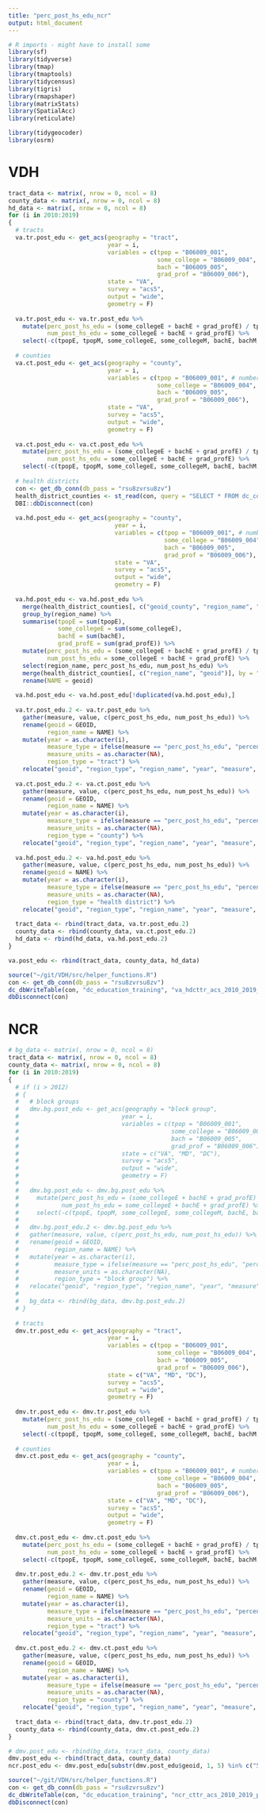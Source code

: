 ```yaml
---
title: "perc_post_hs_edu_ncr"
output: html_document
---
```


```r
# R imports - might have to install some
library(sf)
library(tidyverse)
library(tmap)
library(tmaptools)
library(tidycensus)
library(tigris)
library(rmapshaper)
library(matrixStats)
library(SpatialAcc)
library(reticulate)

library(tidygeocoder)
library(osrm)
```

# VDH

```r
tract_data <- matrix(, nrow = 0, ncol = 8)
county_data <- matrix(, nrow = 0, ncol = 8)
hd_data <- matrix(, nrow = 0, ncol = 8)
for (i in 2010:2019)
{
  # tracts
  va.tr.post_edu <- get_acs(geography = "tract",
                            year = i,
                            variables = c(tpop = "B06009_001",
                                          some_college = "B06009_004",
                                          bach = "B06009_005",
                                          grad_prof = "B06009_006"),
                            state = "VA",
                            survey = "acs5",
                            output = "wide",
                            geometry = F)
  
  va.tr.post_edu <- va.tr.post_edu %>%
    mutate(perc_post_hs_edu = (some_collegeE + bachE + grad_profE) / tpopE,
           num_post_hs_edu = some_collegeE + bachE + grad_profE) %>%
    select(-c(tpopE, tpopM, some_collegeE, some_collegeM, bachE, bachM, grad_profE, grad_profM))
  
  # counties
  va.ct.post_edu <- get_acs(geography = "county",
                            year = i,
                            variables = c(tpop = "B06009_001", # number respondents to these quetions?
                                          some_college = "B06009_004",
                                          bach = "B06009_005",
                                          grad_prof = "B06009_006"),
                            state = "VA",
                            survey = "acs5",
                            output = "wide",
                            geometry = F)
  
  va.ct.post_edu <- va.ct.post_edu %>%
    mutate(perc_post_hs_edu = (some_collegeE + bachE + grad_profE) / tpopE,
           num_post_hs_edu = some_collegeE + bachE + grad_profE) %>%
    select(-c(tpopE, tpopM, some_collegeE, some_collegeM, bachE, bachM, grad_profE, grad_profM))
  
  # health districts
  con <- get_db_conn(db_pass = "rsu8zvrsu8zv")
  health_district_counties <- st_read(con, query = "SELECT * FROM dc_common.va_hdct_sdad_2021_health_district_counties")
  DBI::dbDisconnect(con)
  
  va.hd.post_edu <- get_acs(geography = "county",
                              year = i,
                              variables = c(tpop = "B06009_001", # number respondents to these quetions?
                                            some_college = "B06009_004",
                                            bach = "B06009_005",
                                            grad_prof = "B06009_006"),
                              state = "VA",
                              survey = "acs5",
                              output = "wide",
                              geometry = F)
  
  va.hd.post_edu <- va.hd.post_edu %>%
    merge(health_district_counties[, c("geoid_county", "region_name", "geoid")], by.x = "GEOID", by.y = "geoid_county") %>%
    group_by(region_name) %>%
    summarise(tpopE = sum(tpopE),
              some_collegeE = sum(some_collegeE),
              bachE = sum(bachE),
              grad_profE = sum(grad_profE)) %>%
    mutate(perc_post_hs_edu = (some_collegeE + bachE + grad_profE) / tpopE,
           num_post_hs_edu = some_collegeE + bachE + grad_profE) %>%
    select(region_name, perc_post_hs_edu, num_post_hs_edu) %>%
    merge(health_district_counties[, c("region_name", "geoid")], by = "region_name", all.x = TRUE) %>%
    rename(NAME = geoid)
    
  va.hd.post_edu <- va.hd.post_edu[!duplicated(va.hd.post_edu),]
  
  va.tr.post_edu.2 <- va.tr.post_edu %>% 
    gather(measure, value, c(perc_post_hs_edu, num_post_hs_edu)) %>%
    rename(geoid = GEOID,
           region_name = NAME) %>%
    mutate(year = as.character(i),
           measure_type = ifelse(measure == "perc_post_hs_edu", "percentage", "count"),
           measure_units = as.character(NA),
           region_type = "tract") %>%
    relocate("geoid", "region_type", "region_name", "year", "measure", "value", "measure_type", "measure_units")
  
  va.ct.post_edu.2 <- va.ct.post_edu %>% 
    gather(measure, value, c(perc_post_hs_edu, num_post_hs_edu)) %>%
    rename(geoid = GEOID,
           region_name = NAME) %>%
    mutate(year = as.character(i),
           measure_type = ifelse(measure == "perc_post_hs_edu", "percentage", "count"),
           measure_units = as.character(NA),
           region_type = "county") %>%
    relocate("geoid", "region_type", "region_name", "year", "measure", "value", "measure_type", "measure_units")
  
  va.hd.post_edu.2 <- va.hd.post_edu %>% 
    gather(measure, value, c(perc_post_hs_edu, num_post_hs_edu)) %>%
    rename(geoid = NAME) %>%
    mutate(year = as.character(i),
           measure_type = ifelse(measure == "perc_post_hs_edu", "percentage", "count"),
           measure_units = as.character(NA),
           region_type = "health district") %>%
    relocate("geoid", "region_type", "region_name", "year", "measure", "value", "measure_type", "measure_units")
  
  tract_data <- rbind(tract_data, va.tr.post_edu.2)
  county_data <- rbind(county_data, va.ct.post_edu.2)
  hd_data <- rbind(hd_data, va.hd.post_edu.2)
}

va.post_edu <- rbind(tract_data, county_data, hd_data)

source("~/git/VDH/src/helper_functions.R")
con <- get_db_conn(db_pass = "rsu8zvrsu8zv")
dc_dbWriteTable(con, "dc_education_training", "va_hdcttr_acs_2010_2019_post_hs_education", va.post_edu)
dbDisconnect(con)
```

# NCR

```r
# bg_data <- matrix(, nrow = 0, ncol = 8)
tract_data <- matrix(, nrow = 0, ncol = 8)
county_data <- matrix(, nrow = 0, ncol = 8)
for (i in 2010:2019)
{
  # if (i > 2012)
  # {
  #   # block groups
  #   dmv.bg.post_edu <- get_acs(geography = "block group",
  #                             year = i,
  #                             variables = c(tpop = "B06009_001",
  #                                           some_college = "B06009_004",
  #                                           bach = "B06009_005",
  #                                           grad_prof = "B06009_006"),
  #                             state = c("VA", "MD", "DC"),
  #                             survey = "acs5",
  #                             output = "wide",
  #                             geometry = F)
  #   
  #   dmv.bg.post_edu <- dmv.bg.post_edu %>%
  #     mutate(perc_post_hs_edu = (some_collegeE + bachE + grad_profE) / tpopE,
  #            num_post_hs_edu = some_collegeE + bachE + grad_profE) %>%
  #     select(-c(tpopE, tpopM, some_collegeE, some_collegeM, bachE, bachM, grad_profE, grad_profM))
  #   
  #   dmv.bg.post_edu.2 <- dmv.bg.post_edu %>% 
  #   gather(measure, value, c(perc_post_hs_edu, num_post_hs_edu)) %>%
  #   rename(geoid = GEOID,
  #          region_name = NAME) %>%
  #   mutate(year = as.character(i),
  #          measure_type = ifelse(measure == "perc_post_hs_edu", "percentage", "count"),
  #          measure_units = as.character(NA),
  #          region_type = "block group") %>%
  #   relocate("geoid", "region_type", "region_name", "year", "measure", "value", "measure_type", "measure_units")
  #   
  #   bg_data <- rbind(bg_data, dmv.bg.post_edu.2)
  # }
  
  # tracts
  dmv.tr.post_edu <- get_acs(geography = "tract",
                            year = i,
                            variables = c(tpop = "B06009_001",
                                          some_college = "B06009_004",
                                          bach = "B06009_005",
                                          grad_prof = "B06009_006"),
                            state = c("VA", "MD", "DC"),
                            survey = "acs5",
                            output = "wide",
                            geometry = F)
  
  dmv.tr.post_edu <- dmv.tr.post_edu %>%
    mutate(perc_post_hs_edu = (some_collegeE + bachE + grad_profE) / tpopE,
           num_post_hs_edu = some_collegeE + bachE + grad_profE) %>%
    select(-c(tpopE, tpopM, some_collegeE, some_collegeM, bachE, bachM, grad_profE, grad_profM))
  
  # counties
  dmv.ct.post_edu <- get_acs(geography = "county",
                            year = i,
                            variables = c(tpop = "B06009_001", # number respondents to these quetions?
                                          some_college = "B06009_004",
                                          bach = "B06009_005",
                                          grad_prof = "B06009_006"),
                            state = c("VA", "MD", "DC"),
                            survey = "acs5",
                            output = "wide",
                            geometry = F)
  
  dmv.ct.post_edu <- dmv.ct.post_edu %>%
    mutate(perc_post_hs_edu = (some_collegeE + bachE + grad_profE) / tpopE,
           num_post_hs_edu = some_collegeE + bachE + grad_profE) %>%
    select(-c(tpopE, tpopM, some_collegeE, some_collegeM, bachE, bachM, grad_profE, grad_profM))
  
  dmv.tr.post_edu.2 <- dmv.tr.post_edu %>% 
    gather(measure, value, c(perc_post_hs_edu, num_post_hs_edu)) %>%
    rename(geoid = GEOID,
           region_name = NAME) %>%
    mutate(year = as.character(i),
           measure_type = ifelse(measure == "perc_post_hs_edu", "percentage", "count"),
           measure_units = as.character(NA),
           region_type = "tract") %>%
    relocate("geoid", "region_type", "region_name", "year", "measure", "value", "measure_type", "measure_units")
  
  dmv.ct.post_edu.2 <- dmv.ct.post_edu %>% 
    gather(measure, value, c(perc_post_hs_edu, num_post_hs_edu)) %>%
    rename(geoid = GEOID,
           region_name = NAME) %>%
    mutate(year = as.character(i),
           measure_type = ifelse(measure == "perc_post_hs_edu", "percentage", "count"),
           measure_units = as.character(NA),
           region_type = "county") %>%
    relocate("geoid", "region_type", "region_name", "year", "measure", "value", "measure_type", "measure_units")
  
  tract_data <- rbind(tract_data, dmv.tr.post_edu.2)
  county_data <- rbind(county_data, dmv.ct.post_edu.2)
}

# dmv.post_edu <- rbind(bg_data, tract_data, county_data)
dmv.post_edu <- rbind(tract_data, county_data)
ncr.post_edu <- dmv.post_edu[substr(dmv.post_edu$geoid, 1, 5) %in% c("51013", "51059", "51107", "51510", "51600", "51153", "51683", "51685", "51610", "11001", "24031", "24033", "24017", "24021"),] %>% drop_na(value)

source("~/git/VDH/src/helper_functions.R")
con <- get_db_conn(db_pass = "rsu8zvrsu8zv")
dc_dbWriteTable(con, "dc_education_training", "ncr_cttr_acs_2010_2019_post_hs_education", ncr.post_edu)
dbDisconnect(con)
```


